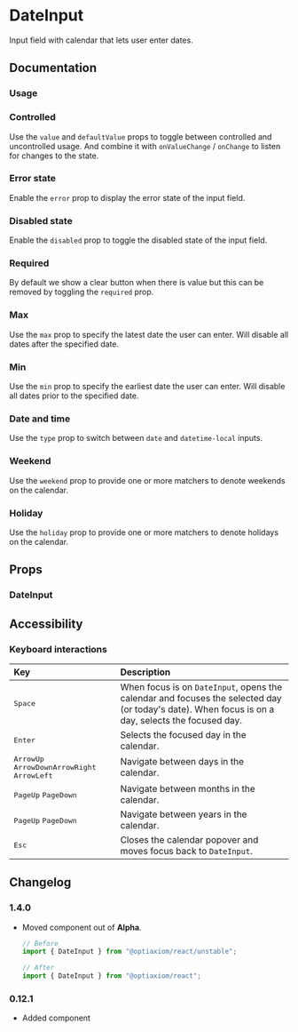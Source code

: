 
# DateInput

Input field with calendar that lets user enter dates.

<Links component="date-input" />

## Documentation

### Usage

<Demo component="date-input/usage" />

### Controlled

Use the `value` and `defaultValue` props to toggle between controlled and uncontrolled usage. And combine it with `onValueChange` / `onChange` to listen for changes to the state.

<Demo component="date-input/controlled-usage" />

### Error state

Enable the `error` prop to display the error state of the input field.

<Demo component="date-input/error-usage" />

### Disabled state

Enable the `disabled` prop to toggle the disabled state of the input field.

<Demo component="date-input/disabled-usage" />

### Required

By default we show a clear button when there is value but this can be removed by toggling the `required` prop.

<Demo component="date-input/required-usage" />

### Max

Use the `max` prop to specify the latest date the user can enter. Will disable all dates after the specified date.

<Demo component="date-input/max-usage" />

### Min

Use the `min` prop to specify the earliest date the user can enter. Will disable all dates prior to the specified date.

<Demo component="date-input/min-usage" />

### Date and time

Use the `type` prop to switch between `date` and `datetime-local` inputs.

<Demo component="date-input/time-usage" />

### Weekend

Use the `weekend` prop to provide one or more matchers to denote weekends on the calendar.

<Demo component="date-input/weekend-usage" />

### Holiday

Use the `holiday` prop to provide one or more matchers to denote holidays on the calendar.

<Demo component="date-input/holiday-usage" />

## Props

### DateInput

<PropsTable component="DateInput" />

## Accessibility

### Keyboard interactions

| Key                                                                                                                                                                                      | Description                                                                                                                                       |
| :--------------------------------------------------------------------------------------------------------------------------------------------------------------------------------------- | :------------------------------------------------------------------------------------------------------------------------------------------------ |
| <Kbd>Space</Kbd>                                                                                                                                                                         | When focus is on `DateInput`, opens the calendar and focuses the selected day (or today's date). When focus is on a day, selects the focused day. |
| <Kbd>Enter</Kbd>                                                                                                                                                                         | Selects the focused day in the calendar.                                                                                                          |
| <Flex gap="8"><Flex flexDirection="row" gap="8"><Kbd>ArrowUp</Kbd> <Kbd>ArrowDown</Kbd></Flex><Flex flexDirection="row" gap="8"><Kbd>ArrowRight</Kbd> <Kbd>ArrowLeft</Kbd></Flex></Flex> | Navigate between days in the calendar.                                                                                                            |
| <Flex flexDirection="row" gap="8"><Kbd>PageUp</Kbd> <Kbd>PageDown</Kbd></Flex>                                                                                                           | Navigate between months in the calendar.                                                                                                          |
| <Flex flexDirection="row" gap="8"><Kbd modifiers="shift">PageUp</Kbd> <Kbd modifiers="shift">PageDown</Kbd></Flex>                                                                       | Navigate between years in the calendar.                                                                                                           |
| <Kbd>Esc</Kbd>                                                                                                                                                                           | Closes the calendar popover and moves focus back to `DateInput`.                                                                                  |

## Changelog

### 1.4.0

- Moved component out of **Alpha**.

  ```jsx
  // Before
  import { DateInput } from "@optiaxiom/react/unstable";

  // After
  import { DateInput } from "@optiaxiom/react";
  ```

### 0.12.1

- Added component
